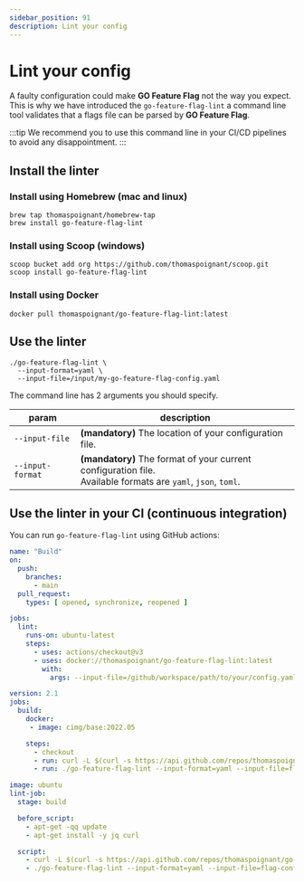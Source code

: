 ```yaml
---
sidebar_position: 91
description: Lint your config
---
```




# Lint your config

A faulty configuration could make **GO Feature Flag** not the way you expect.  
This is why we have introduced the `go-feature-flag-lint` a command line tool validates that a flags file can be parsed by **GO Feature Flag**.

:::tip
We recommend you to use this command line in your CI/CD pipelines to avoid any disappointment.
:::

## Install the linter

### Install using Homebrew (mac and linux)
```shell
brew tap thomaspoignant/homebrew-tap
brew install go-feature-flag-lint
```
 
### Install using Scoop (windows)
```shell
scoop bucket add org https://github.com/thomaspoignant/scoop.git
scoop install go-feature-flag-lint
```

### Install using Docker
```shell
docker pull thomaspoignant/go-feature-flag-lint:latest
```

## Use the linter

```shell
./go-feature-flag-lint \
  --input-format=yaml \
  --input-file=/input/my-go-feature-flag-config.yaml
```

The command line has 2 arguments you should specify.

| param            | description                                                                                                       |
|------------------|-------------------------------------------------------------------------------------------------------------------|
| `--input-file`   | **(mandatory)** The location of your configuration file.                                                          |
| `--input-format` | **(mandatory)** The format of your current configuration file. <br/>Available formats are `yaml`, `json`, `toml`. |

## Use the linter in your CI (continuous integration)



You can run `go-feature-flag-lint` using GitHub actions:

<Tabs groupId="code">
    <TabItem value="githubaction" label="Github Action">

```yaml
name: "Build"
on:
  push:
    branches:
      - main
  pull_request:
    types: [ opened, synchronize, reopened ]

jobs:
  lint:
    runs-on: ubuntu-latest
    steps:
      - uses: actions/checkout@v3
      - uses: docker://thomaspoignant/go-feature-flag-lint:latest
        with:
          args: --input-file=/github/workspace/path/to/your/config.yaml --input-format=yaml
```

  </TabItem>
    <TabItem value="circleci" label="CircleCi">

```yaml
version: 2.1
jobs:
  build:
    docker:
     - image: cimg/base:2022.05

    steps:
      - checkout
      - run: curl -L $(curl -s https://api.github.com/repos/thomaspoignant/go-feature-flag/releases/latest | jq -r '.assets[] | select(.name|match("Linux_x86_64.tar.gz$")) | .browser_download_url' | grep 'go-feature-flag-lint') --output release.tar.gz && tar -zxvf release.tar.gz
      - run: ./go-feature-flag-lint --input-format=yaml --input-file=flag-config.yaml # please put the right file name
```

  </TabItem>
    <TabItem value="gitlab" label="Gitlab">

```yaml
image: ubuntu
lint-job:
  stage: build

  before_script:
    - apt-get -qq update
    - apt-get install -y jq curl

  script:
    - curl -L $(curl -s https://api.github.com/repos/thomaspoignant/go-feature-flag/releases/latest | jq -r '.assets[] | select(.name|match("Linux_x86_64.tar.gz$")) | .browser_download_url' | grep 'go-feature-flag-lint') --output release.tar.gz && tar -zxvf release.tar.gz
    - ./go-feature-flag-lint --input-format=yaml --input-file=flag-config.yaml # please put the right file name
```

  </TabItem>

</Tabs>

